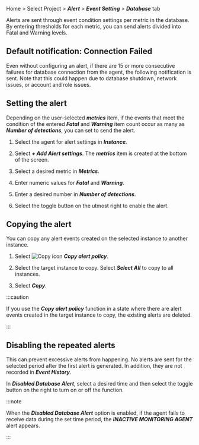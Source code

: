 Home > Select Project > **_Alert_** > **_Event Setting_** > **_Database_** tab

Alerts are sent through event condition settings per metric in the database. By entering thresholds for each metric, you can send alerts divided into <span class='vslow'>Fatal</span> and <span class='vslow'>Warning</span> levels.

<ImgLang img='set-event-db.png' desc='Event Setting - Database' />

## Default notification: Connection Failed

Even without configuring an alert, if there are 15 or more consecutive failures for database connection from the agent, the following notification is sent. Note that this could happen due to database shutdown, network issues, or account and role issues.

<ImgLang img='db-default-alert-connection-failed.svg' desc='Connection Failed'/>

## Setting the alert

Depending on the user-selected **_metrics_** item, if the events that meet the condition of the entered **_Fatal_** and **_Warning_** item count occur as many as **_Number of detections_**, you can set to send the alert.

1.  Select the agent for alert settings in **_Instance_**.

2.  Select **_+ Add Alert settings_**. The **_metrics_** item is created at the bottom of the screen.

3.  Select a desired metric in **_Metrics_**.

4.  Enter numeric values for **_Fatal_** and **_Warning_**.

5.  Enter a desired number in **_Number of detections_**.

6.  Select the toggle button on the utmost right to enable the alert.

## Copying the alert

You can copy any alert events created on the selected instance to another instance.

1.  Select ![Copy icon](/img/ico-copy.svg) **_Copy alert policy_**. 

2.  Select the target instance to copy. Select **_Select All_** to copy to all instances.

3.  Select **_Copy_**.

:::caution

If you use the **_Copy alert policy_** function in a state where there are alert events created in the target instance to copy, the existing alerts are deleted.

:::

## Disabling the repeated alerts

This can prevent excessive alerts from happening. No alerts are sent for the selected period after the first alert is generated. In addition, they are not recorded in **_Event History_**.

In **_Disabled Database Alert_**, select a desired time and then select the toggle button on the right to turn on or off the function.

:::note

When the **_Disabled Database Alert_** option is enabled, if the agent fails to receive data during the set time period, the **_INACTIVE MONITORING AGENT_** alert appears.

<ImgLang img='db-set-event-disable-alert.png' desc='INACTIVE MONITORING AGENT'/>

:::
